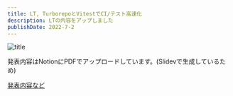 ```yaml
---
title: LT, TurborepoとVitestでCI/テスト高速化
description: LTの内容をアップしました
publishDate: 2022-7-2
---
```


![title](/posts/turborepo-and-vitest/title.png)

発表内容はNotionにPDFでアップロードしています。(Slidevで生成しているため)

[発表内容など](https://toyb0x-blog.notion.site/LT-Turborepo-Vitest-CI-a9521dbb19b34ce2b68c5e74492b0e60)
